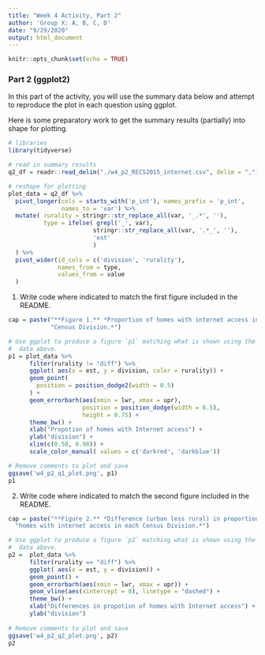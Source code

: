 ```yaml
---
title: "Week 4 Activity, Part 2"
author: 'Group X: A, B, C, D'
date: "9/29/2020"
output: html_document
---
```


```r
knitr::opts_chunk$set(echo = TRUE)
```

### Part 2 (ggplot2)

In this part of the activity, you will use the summary data below and attempt
to reproduce the plot in each question using ggplot.

Here is some preparatory work to get the summary results (partially) into
shape for plotting. 

```r
# libraries
library(tidyverse)

# read in summary results
q2_df = readr::read_delim("./w4_p2_RECS2015_internet.csv", delim = ",")
```

```r
# reshape for plotting
plot_data = q2_df %>%
  pivot_longer(cols = starts_with('p_int'), names_prefix = 'p_int',
               names_to = 'var') %>%
  mutate( rurality = stringr::str_replace_all(var, '_.*', ''),
          type = ifelse( grepl('_', var), 
                        stringr::str_replace_all(var, '.*_', ''),
                        'est'
                        )
  ) %>%
  pivot_wider(id_cols = c('division', 'rurality'), 
              names_from = type, 
              values_from = value
  ) 
```

1. Write code where indicated to match the first figure included in the README.
```r
cap = paste("**Figure 1.** *Proportion of homes with internet access in each",
            "Census Division.*")

# Use ggplot to produce a figure `p1` matching what is shown using the
#  data above. 
p1 = plot_data %>%
      filter(rurality != "diff") %>%
      ggplot( aes(x = est, y = division, color = rurality)) +
      geom_point(
        position = position_dodge2(width = 0.5)
      ) +
      geom_errorbarh(aes(xmin = lwr, xmax = upr),
                     position = position_dodge(width = 0.5),
                     height = 0.75) +
      theme_bw() +
      xlab("Propotion of homes with Internet access") +
      ylab("division") +
      xlim(c(0.58, 0.98)) +
      scale_color_manual( values = c('darkred', 'darkblue'))

# Remove comments to plot and save
ggsave('w4_p2_q1_plot.png', p1)
p1
```

2. Write code where indicated to match the second figure included in the README.
```r
cap = paste("**Figure 2.** *Difference (urban less rural) in proportion of",
  "homes with internet access in each Census Division.*")

# Use ggplot to produce a figure `p2` matching what is shown using the
#  data above. 
p2 =  plot_data %>%
      filter(rurality == "diff") %>%
      ggplot( aes(x = est, y = division)) +
      geom_point() +
      geom_errorbarh(aes(xmin = lwr, xmax = upr)) +
      geom_vline(aes(xintercept = 0), linetype = "dashed") +
      theme_bw() +
      xlab("Differences in propotion of homes with Internet access") +
      ylab("division")
  
# Remove comments to plot and save
ggsave('w4_p2_q2_plot.png', p2)
p2

```

